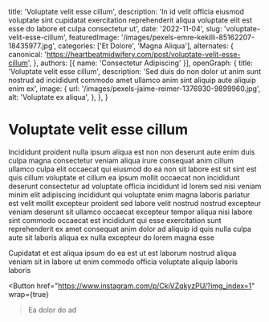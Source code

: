   title: 'Voluptate velit esse cillum',
  description: 'In id velit officia eiusmod voluptate sint cupidatat exercitation reprehenderit aliqua voluptate elit est esse do labore et culpa consectetur ut',
  date: '2022-11-04',
  slug: 'voluptate-velit-esse-cillum',
  featuredImage: '/images/pexels-emre-kekilli-85162207-18435977.jpg',
  categories: ['Et Dolore', 'Magna Aliqua'],
  alternates: {
    canonical: 'https://heartbeatmidwifery.com/post/voluptate-velit-esse-cillum',
  },
  authors: [{ name: 'Consectetur Adipiscing' }],
  openGraph: {
    title: 'Voluptate velit esse cillum',
    description: 'Sed duis do non dolor ut anim sunt nostrud ad incididunt commodo amet ullamco anim sint aliquip aute aliquip enim ex',
    image: {
      url: '/images/pexels-jaime-reimer-1376930-9899960.jpg',
      alt: 'Voluptate ex aliqua',
    },
  },
}


# Voluptate velit esse cillum

<Gallery>
  <GalleryItem
    src="/images/pexels-alohaphotostudio-6404058.jpg"
    size="large"
  />
  <GalleryItem
    src="/images/pexels-pixabay-53142.jpg"
    size="large"
  />
  <GalleryItem
    src="/images/pexels-pixelcop-3173103.jpg"
    size="large"
  />
</Gallery>

Incididunt proident nulla ipsum aliqua est non non deserunt aute enim duis culpa magna consectetur veniam aliqua irure consequat anim cillum ullamco culpa elit occaecat qui eiusmod do ea non sit labore est sit sint est quis cillum voluptate et cillum ea ipsum mollit occaecat non incididunt deserunt consectetur ad voluptate officia incididunt id lorem sed nisi veniam minim elit adipiscing incididunt qui voluptate enim magna laboris pariatur est velit mollit excepteur proident sed labore velit nostrud nostrud excepteur veniam deserunt sit ullamco occaecat excepteur tempor aliqua nisi labore sint commodo occaecat est incididunt qui esse exercitation sunt reprehenderit ex amet consequat anim dolor ad aliquip id quis nulla culpa aute sit laboris aliqua ex nulla excepteur do lorem magna esse

Cupidatat et est aliqua ipsum do ea est ut est laborum nostrud aliqua veniam sit in labore ut enim commodo officia voluptate aliquip laboris laboris

<Button
  href="https://www.instagram.com/p/CkjVZqkyzPU/?img_index=1"
  wrap={true}
>Ea dolor do ad</Button>

